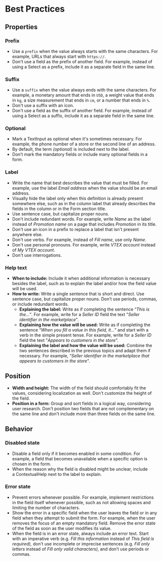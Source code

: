 # Best Practices

## Properties

### Prefix

- Use a `prefix` when the value always starts with the same characters. For example, URLs that always start with `https://`.
- Don't use a field as the prefix of another field. For example, instead of using a Select as a prefix, include it as a separate field in the same line.

### Suffix

- Use a `suffix` when the value always ends with the same characters. For example, a monetary amount that ends in `USD`, a weight value that ends in `kg`, a size measurement that ends in `cm`, or a number that ends in `%`.
- Don't use a suffix with an icon.
- Don't use a field as the suffix of another field. For example, instead of using a Select as a suffix, include it as a separate field in the same line.

### Optional

- Mark a TextInput as optional when it's sometimes necessary. For example, the phone number of a store or the second line of an address.
- By default, the term *(optional)* is included next to the label.
- Don’t mark the mandatory fields or include many optional fields in a form.

### Label

- Write the name that best describes the value that must be filled. For example, use the label *Email address* when the value should be an email address.
- Visually hide the label only when this definition is already present somewhere else, such as in the column label that already describes the fields in the column or in the Form section title.
- Use sentence case, but capitalize proper nouns.
- Don't include redundant words. For example, write *Name* as the label instead of *Promotion name* on a page that includes *Promotion* in its title.
- Don't use an icon in a prefix to replace a label that isn't present anywhere else.
- Don't use verbs. For example, instead of *Fill name*, use only *Name*.
- Don't use personal pronouns. For example, write *VTEX account* instead of *My VTEX account*.
- Don't use interrogations.

### Help text

- **When to include:** Include it when additional information is necessary besides the label, such as to explain the label and/or how the field value will be used.
- **How to write:** Write a single sentence that is short and direct. Use sentence case, but capitalize proper nouns. Don’t use periods, commas, or include redundant words.
    - **Explaining the label:** Write as if completing the sentence “*This is the…”*. For example, write for a *Seller ID* field the text "*Seller identifier in the marketplace*".
    - **Explaining how the value will be used:** Write as if completing the sentence “*When you fill a value in this field, it…”* and start with a verb in the simple present tense. For example, write for a *Seller ID* field the text "*Appears to customers in the store*”.
    - **Explaining the label and how the value will be used:** Combine the two sentences described in the previous topics and adapt them if necessary. For example, “*Seller identifier in the marketplace that appears to customers in the store*".

## Position

- **Width and height:** The width of the field should comfortably fit the values, considering localization as well. Don't customize the height of the field.
- **Position in a form:** Group and sort fields in a logical way, considering user research. Don't position two fields that are not complementary on the same line and don't include more than three fields on the same line.

## Behavior

### Disabled state

- Disable a field only if it becomes enabled in some condition. For example, a field that becomes unavailable when a specific option is chosen in the form.
- When the reason why the field is disabled might be unclear, include a ContextualHelp next to the label to explain.

### Error state

- Prevent errors whenever possible. For example, implement restrictions in the field itself whenever possible, such as not allowing spaces and limiting the number of characters.
- Show the error in a specific field when the user leaves the field or in any field when they attempt to submit the form. For example, when the user removes the focus of an empty mandatory field. Remove the error state of the field as soon as the user modifies its value.
- When the field is in an error state, always include an error text. Start with an imperative verb (e.g. *Fill this information* instead of *This field is required),* don't use incomplete or imprecise sentences (e.g. *Fill only letters* instead of *Fill only valid characters)*, and don’t use periods or commas.